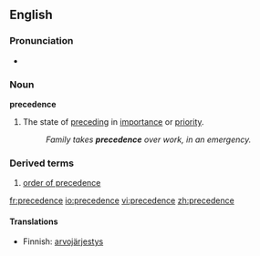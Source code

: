 ==English==
===Pronunciation===
*{{audio|en-us-precedence.ogg|Audio (US)}}

===Noun===
'''precedence'''
# The state of [[preceding]] in [[importance]] or [[priority]].
#:''Family takes '''precedence''' over work, in an emergency.''

===Derived terms===
# [[order of precedence]]

[[fr:precedence]]
[[io:precedence]]
[[vi:precedence]]
[[zh:precedence]]

====Translations====
*Finnish: [[arvojärjestys]]